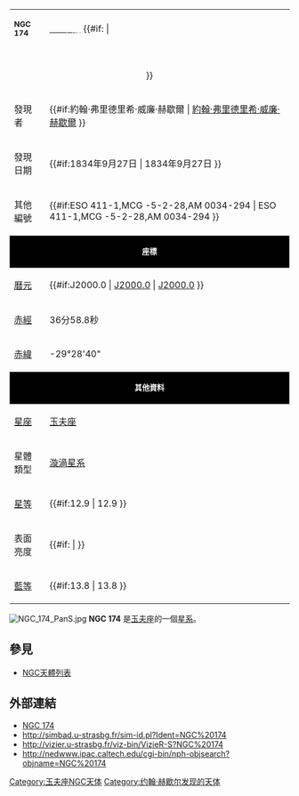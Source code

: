 {| style="background-color: #ffffff;border: 1px solid #999; width:300px" align="right"
|- align="center"  style="background-color: #000000;color:#ffffff; border: 1px solid #999; " 
| <small>'''NGC 174'''</small>
| <small>[[NGC天體|<font color="white">NGC天體</font>]]</small>
{{#if:{{{REFPHOTO}}} | 
|-
| colspan="2" style="text-align:center;" | {{{REFPHOTO}}}<br /><small>{{{REFCAPTION}}}</small>
}}
|-
| 發現者 || {{#if:約翰·弗里德里希·威廉·赫歇爾 | [[約翰·弗里德里希·威廉·赫歇爾|約翰·弗里德里希·威廉·赫歇爾]]   }}
|-
| 發現日期 || {{#if:1834年9月27日 | 1834年9月27日 }}
|-
| 其他編號 || {{#if:ESO 411-1,MCG -5-2-28,AM 0034-294 | ESO 411-1,MCG -5-2-28,AM 0034-294  }}
|- 
|colspan="2" align="center" style="background-color: #000000;color:#ffffff; border: 1px solid #999; " | <small>'''座標'''</small>
|-
| [[曆元|曆元]] || {{#if:J2000.0 | [[J2000.0|J2000.0]]  | [[J2000.0|J2000.0]] }}
|-
| [[赤經|赤經]] || 36分58.8秒
|-
| [[赤緯|赤緯]] || -29°28'40"
|- 
|colspan="2" align="center" style="background-color: #000000;color:#ffffff; border: 1px solid #999; " | <small>'''其他資料'''</small>
|-
| [[星座|星座]] || [[玉夫座|玉夫座]] 
|- 
| 星體類型 || [[漩渦星系|漩渦星系]]
|-
| [[星等|星等]] || {{#if:12.9 | 12.9   }}
|- 
| 表面亮度 || {{#if: |   }}
|- 
| [[藍等|藍等]] || {{#if:13.8 | 13.8   }}
|}
[[File:NGC_174_PanS.jpg|thumb]]
'''NGC 174''' 是[[玉夫座|玉夫座]]的一個[[星系|星系]]。

== 參見 ==
* [[NGC天體列表|NGC天體列表]]

== 外部連結 ==
* [https://web.archive.org/web/20050824123607/http://www.seds.org/~spider/ngc/ngc.cgi?174 NGC 174]
* http://simbad.u-strasbg.fr/sim-id.pl?Ident=NGC%20174
* http://vizier.u-strasbg.fr/viz-bin/VizieR-S?NGC%20174{{Wayback|url=http://vizier.u-strasbg.fr/viz-bin/VizieR-S?NGC%20174 |date=20160303213114 }}
* http://nedwww.ipac.caltech.edu/cgi-bin/nph-objsearch?objname=NGC%20174{{Wayback|url=http://nedwww.ipac.caltech.edu/cgi-bin/nph-objsearch?objname=NGC%20174 |date=20191018180222 }}

{{Catalogs|NGC=174}}
[[Category:玉夫座NGC天体|Category:玉夫座NGC天体]]
[[Category:约翰·赫歇尔发现的天体|Category:约翰·赫歇尔发现的天体]]